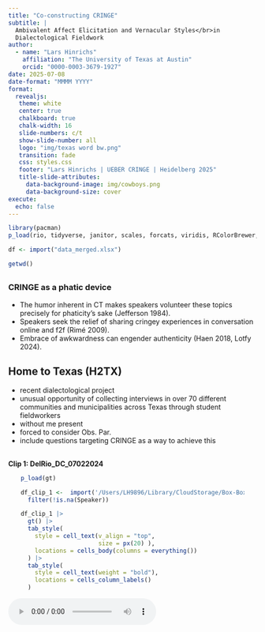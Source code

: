 ```yaml
---
title: "Co-constructing CRINGE"
subtitle: |
  Ambivalent Affect Elicitation and Vernacular Styles</br>in 
  Dialectological Fieldwork
author:
  - name: "Lars Hinrichs"
    affiliation: "The University of Texas at Austin"
    orcid: "0000-0003-3679-1927"
date: 2025-07-08
date-format: "MMMM YYYY"
format: 
  revealjs:
   theme: white
   center: true
   chalkboard: true
   chalk-width: 16
   slide-numbers: c/t
   show-slide-number: all
   logo: "img/texas word bw.png"
   transition: fade
   css: styles.css
   footer: "Lars Hinrichs | UEBER CRINGE | Heidelberg 2025"
   title-slide-attributes:
     data-background-image: img/cowboys.png
     data-background-size: cover
execute:
  echo: false
---
```



```r
library(pacman)
p_load(rio, tidyverse, janitor, scales, forcats, viridis, RColorBrewer, gt)
```

```r
df <- import("data_merged.xlsx")

getwd()
```

## {.smaller}
### CRINGE as a phatic device

:::{.incremental}
- The humor inherent in CT makes speakers volunteer these topics precisely for phaticity's sake (Jefferson 1984).
- Speakers seek the relief of sharing cringey experiences in conversation online and f2f (Rimé 2009).
- Embrace of awkwardness can engender authenticity (Haen 2018, Lotfy 2024).
:::


## Home to Texas (H2TX)

::: {.notes}

- recent dialectological project
- unusual opportunity of collecting interviews in over 70 different communities and municipalities across Texas through student fieldworkers
- without me present
- forced to consider Obs. Par.
- include questions targeting CRINGE as a way to achieve this

:::

## {background-iframe="https://www.youtube.com/embed/1GkKVKZJmiw?si=qED101A2aB1T0APj" background-interactive="true"}


## 

**Clip 1: DelRio_DC_07022024**

:::{style="width: 90%; margin: auto;"}

```r
p_load(gt)

df_clip_1 <-  import('/Users/LH9896/Library/CloudStorage/Box-Box/_TELL/Projects/TELL & H2TX/UEBER CRINGE 2025/CRINGE_analysis/av/DelRio_DC_07022024_1.xlsx') |> 
  filter(!is.na(Speaker)) 

df_clip_1 |> 
  gt() |> 
  tab_style(
    style = cell_text(v_align = "top",
                      size = px(20) ),
    locations = cells_body(columns = everything())
  ) |> 
  tab_style(
    style = cell_text(weight = "bold"),
    locations = cells_column_labels()
  ) 

```

:::

<audio controls>
  <source src="av/DelRio_DC_07022024_1.mp3" type="audio/mpeg">
  Your browser does not support the audio element.
</audio>

## {.smaller}
### Some concepts

:::{.fragment}
sociolinguistic interview 
  : Key data elicitation method in dialectology and sociolinguistics
:::

:::{.fragment}
observer's paradox 
  : The challenge of studying natural speech patterns when the very act of observing alters the way people speak (Labov 1972 a, b).
:::

:::{.fragment}
danger-of-death (DoD) question 
  : An interviewing tool used to elicit natural, casual speech from participants (Labov 1972 a, b).
:::

## {.smaller}
### Critiques of the DoD question and observer's paradox

:::{.incremental}
- Doubts about effectiveness (Milroy 1987, Butters 2000)
- Ethical problems with trauma narrative elicitation (Finlay 2005, Mendoza-Denton 2008, Schilling 2013)<br>&nbsp;
- "False dilemma?" - Slx interview as interactional event in its own right... all narrative is performative (Johnstone 2006, Schilling 2008, De Fina & Perrino 2011).
- Effects of observer's paradox can be mitigated (Cukor-Avila 2000)
- Sneller & Barnhardt (2023): pop-cultural context for chatty questions
:::

:::{.fragment}
:::{.callout-tip appearance="simple"}
In designing slx interview questions for the 21st century, we should move away from a concern with observer's paradox and toward **phaticity**.
:::
:::

## {.smaller}
### Some concepts

sociolinguistic interview 
  : Key data elicitation method in dialectology and sociolinguistics

observer's paradox 
  : The challenge of studying natural speech patterns when the very act of observing alters the way people speak (Labov 1972 a, b).

danger-of-death (DoD) question 
  : An interviewing tool used to elicit natural, casual speech from participants (Labov 1972 a, b).


:::{.fragment}
phatic communion
  : Create "ties of union" through the "exchange of words" (Malinowski 1923)
:::


## Research questions

::::{.columns}
:::{.column width="65%"}
1. Can a question aimed at eliciting CT effectively achieve what the DoD question was designed to do in slx interviews? 
1. If not, why? 
:::
:::{.column}
:::
::::

# Data and Methods {.light-text background-image="img/Burnet.png" style="color: white;"}


## 
### Collecting sociolinguistic interviews with Home To Texas (H2TX)

<br> 

Decentralized community-embedded fieldwork
: Wide geographic spread; superior community access.

## H2TX 2024 interviews

:::{.fragment}
<br>Age constraints
<br>
:::

::::{.columns}
:::{.column}
:::{.fragment}
Rurality

```r
df |> 
  ggplot(aes(rucc)) +
  geom_density() +
  labs(y=NULL, x="RUCC") +
  theme_classic(base_size = 25, base_family = "Georgia")

```
:::
:::

:::{.column}
:::{.fragment}

Racioethnic composition

```r
df |> 
  count(race, sort = T) |> 
  rename(`Racioethnic ID` = race) |> 
  gt() |> 
    tab_style(
    style = cell_text(v_align = "top",
                      size = px(22) ),
    locations = cells_body(columns = everything())
  ) |> 
  tab_style(
    style = cell_text(weight = "bold",
                      size = px(22)),
    locations = cells_column_labels()
  ) 
```
:::
:::
::::



## {.smaller}
### Interview protocol 

<br>

**A** - The community: strengths, weaknesses, and change <br>&nbsp;&nbsp;&nbsp;&nbsp;&nbsp;&nbsp;(open-ended)

**B** - Multilingualism: personal background and attitudes <br>&nbsp;&nbsp;&nbsp;&nbsp;&nbsp;&nbsp;(survey questions and Likert scale responses)

**C** - Open-ended conversation questions

**D** - Reading passage

<br>

:::{.fragment}
> **Key question: no. 15**
<br>Did you ever tell a story about another person, thinking the other person was not near you, but then turned around and saw that person was standing right next to you? &nbsp;&nbsp;[a.	Could you tell me about that? What happened?]
:::

## Method: Content analysis
<br>

::: {.callout-note icon=false appearance=simple}
## Did participant answer "yes" or "no"?

- If "yes", did they offer a story? 
- If "no", was an explanation provided? 
:::

## 

:::: {.container .incremental layout-ncol="2"}
:::{.fragment}
:::{.figure}

```r
#| fig-cap: "Overall Outcome Frequency"
#| out-width: "95%"
#| fig-align: "center"

all_rdbu_colors <- brewer.pal(9, "Set2")
# Select the 3rd and 10th colors
my_custom_colors1 <- all_rdbu_colors[c(2,1)]

dat <- df |> 
  filter(!response == "na") |> 
  count(response)

p1 <- ggplot(dat, aes(response, n,
             fill = response)) +
  geom_col(width = .5,
           color = "black",
           show.legend = F) +
  
  labs(y = NULL, x = NULL) +

  geom_text(
    aes(label = n), 
    hjust = -0.2,  
    size = 10,  # font size. Note: unit different (mm)
    family = "Georgia"
  ) +
  # make sure plot area is wide enough for new text
  scale_y_continuous(expand = expansion(mult = c(0, .15))) +
  coord_flip() +
  scale_fill_manual(values = my_custom_colors1) +
  theme_classic(base_size = 25, base_family = "Georgia") +
  theme(axis.text.y = element_text(size = 30),
    axis.text.x = element_blank(),
    axis.ticks.x = element_blank())

p1
```

:::
:::

:::{.fragment}
:::{.figure}

```r
#| fig-cap: "Response by Gender"
#| out-width: "95%"
#| fig-align: "center"

df_summary <- df |>
  filter(!response == "na") |>
  count(gender, response) |> # Count combinations of gender and response
  group_by(gender) |>       # Calculate percentages within each gender group
  mutate(pct = n / sum(n)) |>
  ungroup() |> 
  mutate(response = factor(response, levels = c("no", "yes")))

# 2. Now, create the plot using this summary data
ggplot(df_summary, aes(x = gender, y = n, fill = response)) +

  geom_col(position = "fill",
           color = "black", 
           width = .6,
           show.legend = F) +
           
  # --- ADD AND CUSTOMIZE THE PERCENTAGE LABELS ---
  geom_text(
    # Use the pre-calculated percentage 'pct' for the label
    aes(label = percent(pct, accuracy = 1)),
    # This is key: position the labels in the middle of each stacked segment
    position = position_fill(vjust = 0.5),
    size = 9, # Adjust size here (unit is mm)
    color = "white",
    fontface = "bold",
    family = "Georgia"
  ) +

  scale_y_continuous(labels = percent) +
  scale_fill_manual(values = my_custom_colors1) +
  labs(y = NULL, x = NULL) +
  coord_flip() +
  # guides(fill = guide_legend(reverse = TRUE)) +
  theme_classic(base_size = 25, base_family = "Georgia") +
  
  theme(
    axis.text.y = element_text(size = 28),
    axis.text.x = element_blank(),
    axis.ticks.x = element_blank()
    # Control size of the percentage axis labels "0%", "50%", etc.
    # axis.text.x = element_text(size = 20),
    # Control the legend title size
    # legend.title = element_text(size = 22),
    # Control the legend item ("yes", "no") size
    # legend.text = element_text(size = 20),
    # legend.title = element_blank(),
    # legend.position = "top"
  )

```

:::
:::

:::{.fragment}
:::{.figure}

```r
#| fig-cap: "Response by Hispanicity<sup>*</sup>"
#| out-width: "95%"
#| fig-align: "center"


df_summary <- df |>
  filter(!response == "na",
         race %in% c("white", "hispanic")) |> 
  count(race, response) |>  
  group_by(race) |>       
  mutate(pct = n / sum(n)) |>
  ungroup() |> 
  mutate(response = factor(response, levels = c("no", "yes")))
  
p3 <- ggplot(df_summary, aes(x = race, y = n, fill = response)) +
  geom_col(position = "fill",
           color = "black", 
           width = .6,
           show.legend = F) +
           
  geom_text(
    # Use the pre-calculated percentage 'pct' for the label
    aes(label = percent(pct, accuracy = 1)),
    # This is key: position the labels in the middle of each stacked segment
    position = position_fill(vjust = 0.5),
    size = 9, # Adjust size here (unit is mm)
    color = "white",
    fontface = "bold",
    family = "Georgia"
  ) +

  scale_y_continuous(labels = percent) +
  
  scale_fill_manual(values = my_custom_colors1) +
  labs(y = NULL, x = NULL) + 
  coord_flip() +
  # guides(fill = guide_legend(reverse = TRUE)) +
  theme_classic(base_size = 25, base_family = "Georgia") +
  
  theme(
    axis.text.y = element_text(size = 28),
    axis.text.x = element_blank(),
    axis.ticks.x = element_blank(),
    # legend.text = element_text(size = 20),
    # legend.title = element_blank(),
    # legend.position = "top",
    plot.subtitle = element_text(size = 18)
  )
  
p3
```

:::
:::

:::{.fragment}
:::{.figure}

```r
#| fig-cap: "Response by Rurality"
#| out-width: "95%"
#| fig-align: "center"

df_summary <- df |>
  filter(!response == "na") |>
  count(rural_urban, response) |> # Count combinations of gender and response
  group_by(rural_urban) |>       # Calculate percentages within each gender group
  mutate(pct = n / sum(n)) |>
  ungroup() |> 
  mutate(response = factor(response, levels = c("no", "yes")))

# Create the plot using summary data
ggplot(df_summary, aes(x = rural_urban, y = n, fill = response)) +

  geom_col(position = "fill",
           color = "black", 
           width = .6,
           show.legend = F) +
           
  # --- ADD AND CUSTOMIZE THE PERCENTAGE LABELS ---
  geom_text(
    # Use the pre-calculated percentage 'pct' for the label
    aes(label = percent(pct, accuracy = 1)),
    # This is key: position the labels in the middle of each stacked segment
    position = position_fill(vjust = 0.5),
    size = 9, # Adjust size here (unit is mm)
    color = "white",
    fontface = "bold",
    family = "Georgia"
  ) +

  scale_y_continuous(labels = percent) +
  scale_fill_manual(values = my_custom_colors1) +
  labs(y = NULL, x = NULL) + 
  coord_flip() +
  # guides(fill = guide_legend(reverse = TRUE)) +
  theme_classic(base_size = 25, base_family = "Georgia") +
  theme(
    axis.text.y = element_text(size = 28),
    axis.text.x = element_blank(),
    axis.ticks.x = element_blank()
    # Control size of the percentage axis labels "0%", "50%", etc.
    # axis.text.x = element_text(size = 20),
    # Control the legend title size
    # legend.title = element_text(size = 22),
    # Control the legend item ("yes", "no") size
    # legend.text = element_text(size = 20),
    # legend.title = element_blank(),
    # legend.position = "top"
  )

```

:::
:::
::::

## {.smaller}
### Response subtypes: Yes

<br><br>

```r
#| out-width: "95%"
#| fig-align: "center"

df |> 
  filter(response == "yes") |> 
  count(explanation_type, sort = T) |> 
  gt() |> 
  tab_style(
    style = cell_text(v_align = "top",
                      size = px(24)),
    locations = cells_body(columns = everything())
  ) |> 
  tab_style(
    style = cell_text(weight = "bold",
                      size = px(24)),
    locations = cells_column_labels()
  ) 

```



## {.smaller}

**Clip 2 | Response subtypes: Yes**


```r

df_clip_2 <-  import('av/Eagle_Pass_NC_06052024_1.xlsx') |> 
  filter(!is.na(Speaker)) 

df_clip_2 |> 
  gt() |> 
  tab_style(
    style = cell_text(v_align = "top",
                      size = px(18) ),
    locations = cells_body(columns = everything())
  ) |> 
  tab_style(
    style = cell_text(weight = "bold"),
    locations = cells_column_labels()
  ) |> 
  tab_options(
    table.width = pct(85),
    table.margin.left = px(0)
  )

```


<audio controls>
  <source src="av/Eagle_Pass_NC_06052024_1.mp3" type="audio/mpeg">
  Your browser does not support the audio element.
</audio>



## {.smaller}

**Clip 3 | Response subtypes: Yes**

<br>

```r

df_clip_3 <-  import('av/Azle_HL_06252024_1.xlsx') |> 
  filter(!is.na(Speaker)) 

df_clip_3 |> 
  gt() |> 
  tab_style(
    style = cell_text(v_align = "top",
                      size = px(20) ),
    locations = cells_body(columns = everything())
  ) |> 
  tab_style(
    style = cell_text(weight = "bold",
                      size = px(21)),
    locations = cells_column_labels()
  ) |> 
  tab_options(
    table.width = pct(70),
    table.margin.left = px(0)
  )

```


<audio controls>
  <source src="av/Azle_HL_06252024_1.mp3" type="audio/mpeg">
  Your browser does not support the audio element.
</audio>

## {.smaller}
### Response subtypes: No

<br>

```r
#| out-width: "95%"
#| fig-align: "center"

df |> 
  filter(response == "no") |> 
  count(explanation_type, sort = T) |> 
  gt() |> 
  tab_style(
    style = cell_text(v_align = "top",
                      size = px(24)),
    locations = cells_body(columns = everything())
  ) |> 
  tab_style(
    style = cell_text(
      weight = "bold",
      size = px(24) 
    ),
    locations = cells_column_labels()
  ) |>
  tab_options(
    # table.width = pct(85),
    table.margin.left = px(2)
  )

```


## {.smaller}

**Clip 4 | Response subtypes: No**

<br>

```r

df_clip_4 <-  import('av/Donna_AR_07192024_1.xlsx') |> 
  filter(!is.na(Speaker)) 

df_clip_4 |> 
  gt() |> 
  tab_style(
    style = cell_text(v_align = "top",
                      size = px(21) ),
    locations = cells_body(columns = everything())
  ) |> 
  tab_style(
    style = cell_text(weight = "bold"),
    locations = cells_column_labels()
  ) |> 
  tab_options(
    table.width = pct(70),
    table.margin.left = px(0)
  )

```


<audio controls>
  <source src="av/Donna_AR_07192024_1.mp3" type="audio/mpeg">
  Your browser does not support the audio element.
</audio>

## {.smaller}

**Clip 5 | Response subtypes: No**

<br>

```r

df_clip_5 <-  import('av/Beaumont_MM_06252024_1.xlsx') |> 
  filter(!is.na(Speaker)) 

df_clip_5 |> 
  gt() |> 
  tab_style(
    style = cell_text(v_align = "top",
                      size = px(21) ),
    locations = cells_body(columns = everything())
  ) |> 
  tab_style(
    style = cell_text(weight = "bold"),
    locations = cells_column_labels()
  ) |> 
  tab_options(
    table.width = pct(70),
    table.margin.left = px(0)
  )

```


<audio controls>
  <source src="av/Beaumont_MM_06252024_1.mp3" type="audio/mpeg">
  Your browser does not support the audio element.
</audio>

## Summary {.smaller}

:::{.incremental}
- Of the "no" answers, most avoid "trouble" by offering explanations (no memory, personal values), a laugh, "No, ma'am", or similar.
- Of the "yes" answers, many failed to provide stories, offered brief jokes, or betrayed discomfort. 
- Phatic communion around CT was rarely attained. 
- If it did, the conversational object was something else, e.g. the personal values.
:::

:::{.fragment}
:::{.callout-tip appearance="simple"}
Does cultural conservatism predict a stronger rejection of the question?
:::
:::

# Conservative <br>Self-Positioning {.light-text background-image="img/cross.png" style="color: white;"}

## 

:::{.fragment}
CRINGE
  : A pop-culturally grounded concept.</br></br>
:::

:::{.fragment}
Cultural conservatism 
  : Coded on place talk segments of the interviews. Might negatively predict CT phaticity.</br></br>
:::

:::{.fragment}
Political conservatism
  : Explicit alignment with a political position.
:::

## Explicit political alignment {.smaller}

```r
#| out-width: "95%"
#| fig-align: "center"

my_colors <- c(
  "unclear" = "#FAF0E6",      
  "conservative" = "#DE0100", 
  "progressive" = "#3355FF",  
  "none" = "#303030"          
)

df_political <- rio::import("data_political.csv") |> 
  mutate(political_leaning = str_trim(political_leaning)
           )

plot_data <- df_political |>
  filter(!is.na(political_leaning), political_leaning != "NA", 
         political_leaning!="") |>
  count(political_leaning) |>
  mutate(political_leaning = fct_reorder(political_leaning, n),
         text_color = case_when(
           political_leaning == "unclear" ~ "black", 
           TRUE                           ~ "white"  
         )
         )

ggplot(plot_data, aes(x = political_leaning, y = n, fill = political_leaning)) +
  # Create the bars
  geom_col(show.legend = FALSE,
           width = 0.6
           ) +
  
  geom_text(
    aes(label = n, color = text_color), 
    hjust = 1.2,
    size = 8,
    family = "Georgia",
    show.legend = F
  ) +
  coord_flip() +
  scale_fill_manual(values = my_colors) +
  scale_color_identity() +
  labs(
    title = "Frequency of Political Leaning",
    x = NULL, 
    y = NULL  
  ) +
  theme_classic(base_size = 25, base_family = "Georgia") +
  theme(
    axis.text.x = element_blank(),
    axis.ticks.x = element_blank()
    #axis.line.x = element_blank() 
  )
```

## 

:::: {.container .incremental layout-ncol="2"}
:::{.fragment}
:::{.figure}

```r
#| fig-cap: "Response by political leaning"
#| out-width: "95%"
#| fig-align: "center"

df |> 
  filter(response != "na") |> 
  filter(political_leaning %in% c("conservative", "progressive")) |> 
  ggplot(aes(x = response)) +
  geom_bar(aes(y = after_stat(prop), group = 1), width = .5) +
  scale_y_continuous(labels = scales::percent) +
  facet_wrap(~political_leaning) +
  labs(x = NULL, y = NULL) + 
  theme_classic(base_size = 25, base_family = "Georgia") +
  theme(
    axis.text.x = element_text(angle = 17, vjust = .7),
    axis.ticks.x = element_blank()
    #axis.line.x = element_blank()  
  )
```
:::
:::

:::{.fragment}
:::{.figure}

```r
#| fig-cap: "Yes-response types by political leaning"
#| out-width: "95%"
#| fig-align: "center"

df |> 
  filter(response == "yes") |> 
  filter(political_leaning %in% c("conservative", "progressive")) |> 
  ggplot(aes(x = explanation_type)) +
  geom_bar(aes(y = after_stat(prop), group = 1), width = .5) +
  scale_y_continuous(labels = scales::percent) +
  facet_wrap(~political_leaning) +
  labs(x = NULL, y = NULL) + 
  theme_classic(base_size = 25, base_family = "Georgia") +
  theme(
    axis.text.x = element_text(angle = 17, vjust = .7),
    axis.ticks.x = element_blank()
    #axis.line.x = element_blank()  
  )
```
:::
:::

:::{.fragment}
:::{.figure}

```r
#| fig-cap: "No-response types by political leaning"
#| out-width: "95%"
#| fig-align: "center"

df |> 
  filter(response == "no") |> 
  filter(political_leaning %in% c("conservative", "progressive")) |> 
  ggplot(aes(x = explanation_type)) +
  geom_bar(aes(y = after_stat(prop), group = 1), width = .5) +
  scale_y_continuous(labels = scales::percent) +
  facet_wrap(~political_leaning) +
  labs(x = NULL, y = NULL) + 
  theme_classic(base_size = 18, base_family = "Georgia") +
  theme(
    axis.text.x = element_text(angle = 15, vjust = .7),
    axis.ticks.x = element_blank()
    #axis.line.x = element_blank()  
  )
```
:::
:::
::::


# Conclusions {background-image="img/cowboys2.png"} 

## Conclusions

:::{.incremental}
1. CT elicitation was found to be mostly at odds with its designated purpose in the slx interview.
1. Factors like familiarity, general openness, and interviewer persona seemed more effective.
1. New HT: orientations toward conservatism, as proxies for openness, may predict the success of the CT question in the slx interview.
:::

## Methodological takeaways {.smaller}

:::{.incremental}
1. Train student interviewers more deeply in the art of follow-up questions.
1. Take into account that CT can make participants uncomfortable - it may not land.
1. Square the protocol with participants' formal perception of the interview event.
1. Focus on more PT instead of CT.
1. Test CT elicitation again in one year when we request younger participants (2026?), and combine with one or two other questions designed to elicit CT.
:::

## 

Thank you for your attention.


<br>e-mail: TxE@utexas.edu 
<br>www: https://larshinrichs.site 



